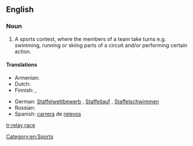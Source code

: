 ==English==
{{wikipedia}}
===Noun===
{{en-noun}}

# A sports contest, where the members of a team take turns e.g. swimming, running or skiing parts of a circuit and/or performing certain action.

====Translations====
{{trans-top|sports contest}}
* Armenian: {{qualifier|running}} {{t|hy|փոխանցումավազք|tr=pʿoxancʿumavazkʿ|sc=Armn}}
* Dutch: {{t|nl|estafette|f}}
* Finnish: {{t-|fi|viestikilpailu}},  {{t+|fi|viesti}}
{{trans-mid}}
* German: [[Staffelwettbewerb]] {{m}} {{qualifier|general}}, [[Staffellauf]] {{m}} {{qualifier|running}}, [[Staffelschwimmen]] {{n}} {{qualifier|swimming}}
* Russian: {{t|ru|эстафета|f|tr=estaféta}}
* Spanish: [[carrera#Spanish|carrera]] de [[relevo]]s
{{trans-bottom}}

[[Category:en:Sports]]

[[tr:relay race]]